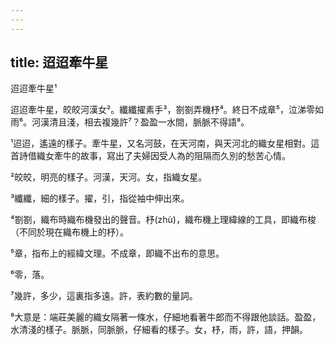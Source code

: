 ```yaml
---
---
---
```

title: 迢迢牽牛星
---




迢迢牽牛星¹

迢迢牽牛星，皎皎河漢女²。纖纖擢素手³，劄劄弄機杼⁴。終日不成章⁵，泣涕零如雨⁶。河漢清且淺，相去複幾許⁷？盈盈一水間，脈脈不得語⁸。

¹迢迢，遙遠的樣子。牽牛星，又名河鼓，在天河南，與天河北的織女星相對。這首詩借織女牽牛的故事，寫出了夫婦因受人為的阻隔而久別的愁苦心情。

²皎皎，明亮的樣子。河漢，天河。女，指織女星。

³纖纖，細的樣子。擢，引，指從袖中伸出來。

⁴劄劄，織布時織布機發出的聲音。杼(zhù)，織布機上理緯線的工具，即織布梭（不同於現在織布機上的杼）。

⁵章，指布上的經緯文理。不成章，即織不出布的意思。

⁶零，落。

⁷幾許，多少，這裏指多遠。許，表約數的量詞。

⁸大意是：端莊美麗的織女隔著一條水，仔細地看著牛郎而不得跟他談話。盈盈，水清淺的樣子。脈脈，同脈脈，仔細看的樣子。女，杼，雨，許，語，押韻。